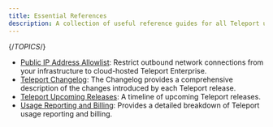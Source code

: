 ```yaml
---
title: Essential References
description: A collection of useful reference guides for all Teleport users.
---
```


{/*TOPICS*/}

- [Public IP Address Allowlist](essential-references/ips.mdx): Restrict outbound network connections from your infrastructure to cloud-hosted Teleport Enterprise.
- [Teleport Changelog](essential-references/changelog.mdx): The Changelog provides a comprehensive description of the changes introduced by each Teleport release.
- [Teleport Upcoming Releases](essential-references/upcoming-releases.mdx): A timeline of upcoming Teleport releases.
- [Usage Reporting and Billing](essential-references/usage-billing.mdx): Provides a detailed breakdown of Teleport usage reporting and billing.
